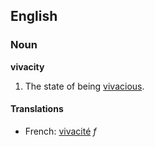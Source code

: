 ==English==

===Noun===
'''vivacity'''
# The state of being [[vivacious]].

====Translations====
*French: [[vivacité]] ''f''